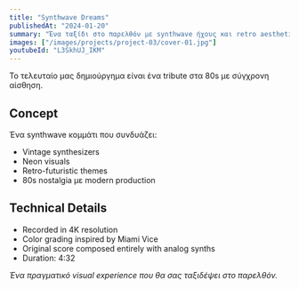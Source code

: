 ```yaml
---
title: "Synthwave Dreams"
publishedAt: "2024-01-20"
summary: "Ένα ταξίδι στο παρελθόν με synthwave ήχους και retro aesthetics."
images: ["/images/projects/project-03/cover-01.jpg"]
youtubeId: "L3SkhUJ_IKM"
---
```


Το τελευταίο μας δημιούργημα είναι ένα tribute στα 80s με σύγχρονη αίσθηση.

## Concept

Ένα synthwave κομμάτι που συνδυάζει:
- Vintage synthesizers
- Neon visuals
- Retro-futuristic themes
- 80s nostalgia με modern production

## Technical Details

- Recorded in 4K resolution
- Color grading inspired by Miami Vice
- Original score composed entirely with analog synths
- Duration: 4:32

*Ένα πραγματικό visual experience που θα σας ταξιδέψει στο παρελθόν.*